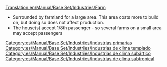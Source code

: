 [[Translation:en/Manual/Base Set/Industries/Farm]]

{{es/Manual/Base Set/Industries/Industrias| nombre=Granja
| imagen=en/Manual/Base Set/Industries/Farm.png
| climas=[[es/Manual/Clima|Templado]], [[es/Manual/Clima|Subártico]], [[es/Manual/Clima|Subtropical]]
| acepta=Nada
| produce=[[es/Manual/Base Set/Cargos/Grano|Grano]], [[es/Manual/Base Set/Cargos/Ganado|Ganado]] (clima templado), <br/>[[es/Manual/Base Set/Cargos/Trigo|Trigo]], [[es/Manual/Base Set/Cargos/Ganado|Ganado]] (clima subártico), <br/>[[es/Manual/Base Set/Cargos/Maíz|Maíz]] (clima subtropical)
| notas=
}}
{{es/Pendiente de traducción}}
* Surrounded by farmland for a large area. This area costs more to build on, but doing so does not affect production.
* The house(s) accept 1/8th passenger - so several farms on a small area may accept passengers

[[Category:es/Manual/Base Set/Industries/Industrias primarias]]
[[Category:es/Manual/Base Set/Industries/Industrias de clima templado]]
[[Category:es/Manual/Base Set/Industries/Industrias de clima subártico]]
[[Category:es/Manual/Base Set/Industries/Industrias de clima subtropical]]